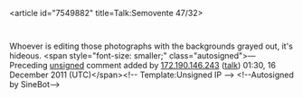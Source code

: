 <article id="7549882" title=Talk:Semovente 47/32>
	<talkpage id="7549882" title="Talk:Semovente 47/32">
{{WPMILHIST
|class=Stub
|auto=yes
|Weaponry-task-force=yes
}}
{{WikiProject Brands|class=stub|importance=}}
Whoever is editing those photographs with the backgrounds grayed out, it's hideous.  &lt;span style=&quot;font-size: smaller;&quot; class=&quot;autosigned&quot;&gt;— Preceding [[Wikipedia:Signatures|unsigned]] comment added by [[Special:Contributions/172.190.146.243|172.190.146.243]] ([[User talk:172.190.146.243|talk]]) 01:30, 16 December 2011 (UTC)&lt;/span&gt;&lt;!-- Template:Unsigned IP --&gt; &lt;!--Autosigned by SineBot--&gt;
	</talkpage>
</article>
